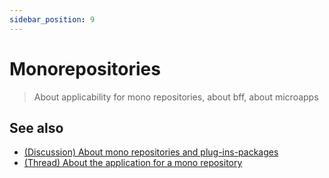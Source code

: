 ```yaml
---
sidebar_position: 9
---
```



# Monorepositories

<WIP ticket="221" />

> About applicability for mono repositories, about bff, about microapps

## See also

- [(Discussion) About mono repositories and plug-ins-packages](https://github.com/feature-sliced/documentation/discussions/50)
- [(Thread) About the application for a mono repository](https://t.me/feature_sliced/2412)
